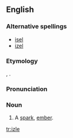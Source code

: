 ==English==
===Alternative spellings===
*[[isel]]
*[[izel]]

===Etymology===
{{OE.}} {{term|ysel}}, {{term|ysle}}.

===Pronunciation===
{{IPA|/ˈaɪzəl/}}

===Noun===
{{en-noun}}

# {{dialectal}} A [[spark]], [[ember]].

[[tr:izle]]